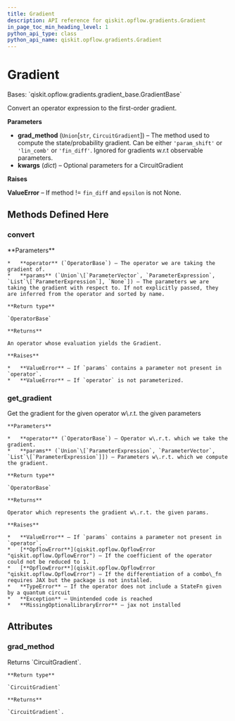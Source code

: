 ```yaml
---
title: Gradient
description: API reference for qiskit.opflow.gradients.Gradient
in_page_toc_min_heading_level: 1
python_api_type: class
python_api_name: qiskit.opflow.gradients.Gradient
---
```


# Gradient

<Class id="qiskit.opflow.gradients.Gradient" isDedicatedPage={true} github="https://github.com/qiskit/qiskit/tree/stable/0.20/qiskit/opflow/gradients/gradient.py" signature="Gradient(grad_method='param_shift', **kwargs)">
  Bases: `qiskit.opflow.gradients.gradient_base.GradientBase`

  Convert an operator expression to the first-order gradient.

  **Parameters**

  *   **grad\_method** (`Union`\[`str`, `CircuitGradient`]) – The method used to compute the state/probability gradient. Can be either `'param_shift'` or `'lin_comb'` or `'fin_diff'`. Ignored for gradients w\.r.t observable parameters.
  *   **kwargs** (*dict*) – Optional parameters for a CircuitGradient

  **Raises**

  **ValueError** – If method != `fin_diff` and `epsilon` is not None.

  ## Methods Defined Here

  ### convert

  <Function id="qiskit.opflow.gradients.Gradient.convert" name="convert" signature="Gradient.convert(operator, params=None)">
    **Parameters**

    *   **operator** (`OperatorBase`) – The operator we are taking the gradient of.
    *   **params** (`Union`\[`ParameterVector`, `ParameterExpression`, `List`\[`ParameterExpression`], `None`]) – The parameters we are taking the gradient with respect to. If not explicitly passed, they are inferred from the operator and sorted by name.

    **Return type**

    `OperatorBase`

    **Returns**

    An operator whose evaluation yields the Gradient.

    **Raises**

    *   **ValueError** – If `params` contains a parameter not present in `operator`.
    *   **ValueError** – If `operator` is not parameterized.
  </Function>

  ### get\_gradient

  <Function id="qiskit.opflow.gradients.Gradient.get_gradient" name="get_gradient" signature="Gradient.get_gradient(operator, params)">
    Get the gradient for the given operator w\.r.t. the given parameters

    **Parameters**

    *   **operator** (`OperatorBase`) – Operator w\.r.t. which we take the gradient.
    *   **params** (`Union`\[`ParameterExpression`, `ParameterVector`, `List`\[`ParameterExpression`]]) – Parameters w\.r.t. which we compute the gradient.

    **Return type**

    `OperatorBase`

    **Returns**

    Operator which represents the gradient w\.r.t. the given params.

    **Raises**

    *   **ValueError** – If `params` contains a parameter not present in `operator`.
    *   [**OpflowError**](qiskit.opflow.OpflowError "qiskit.opflow.OpflowError") – If the coefficient of the operator could not be reduced to 1.
    *   [**OpflowError**](qiskit.opflow.OpflowError "qiskit.opflow.OpflowError") – If the differentiation of a combo\_fn requires JAX but the package is not installed.
    *   **TypeError** – If the operator does not include a StateFn given by a quantum circuit
    *   **Exception** – Unintended code is reached
    *   **MissingOptionalLibraryError** – jax not installed
  </Function>

  ## Attributes

  ### grad\_method

  <Attribute id="qiskit.opflow.gradients.Gradient.grad_method" name="grad_method">
    Returns `CircuitGradient`.

    **Return type**

    `CircuitGradient`

    **Returns**

    `CircuitGradient`.
  </Attribute>
</Class>

